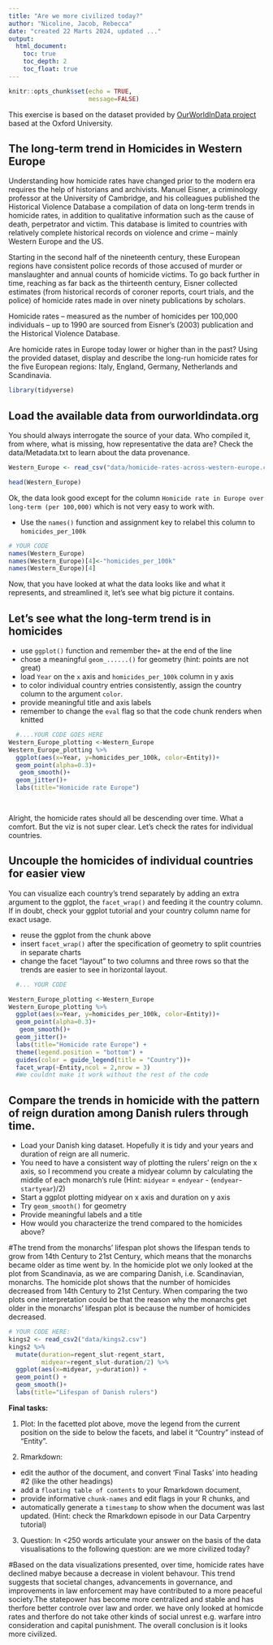 ---
title: "Are we more civilized today?"
author: "Nicoline, Jacob, Rebecca"
date: "created 22 Marts 2024, updated ..."
output:
  html_document:
    toc: true
    toc_depth: 2
    toc_float: true
---

```{r setup, include=TRUE}
knitr::opts_chunk$set(echo = TRUE,
                      message=FALSE)
```
This exercise is based on the dataset provided by [OurWorldInData project](https://ourworldindata.org/homicides) based at the Oxford University.

## The long-term trend in Homicides in Western Europe

Understanding how homicide rates have changed prior to the modern era requires the help of historians and archivists. Manuel Eisner, a criminology professor at the University of Cambridge, and his colleagues published the Historical Violence Database \href{https://cjrc.osu.edu/research/interdisciplinary/hvd}: a compilation of data on long-term trends in homicide rates, in addition to qualitative information such as the cause of death, perpetrator and victim. This database is limited to countries with relatively complete historical records on violence and crime – mainly Western Europe and the US.

Starting in the second half of the nineteenth century, these European regions have consistent police records of those accused of murder or manslaughter and annual counts of homicide victims. To go back further in time, reaching as far back as the thirteenth century, Eisner collected estimates (from historical records of coroner reports, court trials, and the police) of homicide rates made in over ninety publications by scholars.

Homicide rates – measured as the number of homicides per 100,000 individuals – up to 1990 are sourced from Eisner’s (2003) publication and the Historical Violence Database. 

Are homicide rates in Europe today lower or higher than in the past? Using the provided dataset, display and describe the long-run homicide rates for the five European regions: Italy, England, Germany, Netherlands and Scandinavia.

```{r library}
library(tidyverse)
```

## Load the available data from ourworldindata.org

You should always interrogate the source of your data. Who compiled it, from where, what is missing, how representative the data are? Check the data/Metadata.txt to learn about the data provenance.

```{r load-data}
Western_Europe <- read_csv("data/homicide-rates-across-western-europe.csv")

```


```{r inspect}
head(Western_Europe)
```

Ok, the data look good except for the column `Homicide rate in Europe over long-term (per 100,000)` which is not very easy to work with.

- Use the `names()` function and assignment key to relabel this column to `homicides_per_100k` 

```{r relabel column}
# YOUR CODE
names(Western_Europe)
names(Western_Europe)[4]<-"homicides_per_100k"
names(Western_Europe)[4]
```

Now, that you have looked at what the data looks like and what it represents, and streamlined it, let's see what big picture it contains.

## Let's see what the long-term trend is in homicides

- use `ggplot()` function and remember the`+` at the end of the line
- chose a meaningful `geom_......()`  for geometry (hint: points are not great)
- load `Year` on the `x` axis and `homicides_per_100k` column in y axis
- to color individual country entries consistently, assign the country column to the argument `color`.
- provide meaningful title and axis labels
- remember to change the `eval` flag so that the code chunk renders when knitted 

```{r plot-homicides, eval = TRUE}

  #....YOUR CODE GOES HERE
Western_Europe_plotting <-Western_Europe
Western_Europe_plotting %>% 
  ggplot(aes(x=Year, y=homicides_per_100k, color=Entity))+
  geom_point(alpha=0.3)+
   geom_smooth()+
  geom_jitter()+
  labs(title="Homicide rate Europe") 

  
```

Alright, the homicide rates should all be descending over time. What a comfort. But the viz is not super clear. Let's check the rates for individual countries.

## Uncouple the homicides of individual countries for easier view

You can visualize each country's trend separately by adding an extra argument to the ggplot, the `facet_wrap()` and feeding it the country column. If in doubt, check your ggplot tutorial and your country column name for exact usage.

- reuse the ggplot from the chunk above
- insert `facet_wrap()` after the specification of geometry to split countries in separate charts
- change the facet "layout" to two columns and three rows so that the trends are easier to see in horizontal layout. 


```{r eval = TRUE}

  #... YOUR CODE

Western_Europe_plotting <-Western_Europe
Western_Europe_plotting %>% 
  ggplot(aes(x=Year, y=homicides_per_100k, color=Entity))+
  geom_point(alpha=0.3)+
   geom_smooth()+
  geom_jitter()+ 
  labs(title="Homicide rate Europe") +
  theme(legend.position = "bottom") +
  guides(color = guide_legend(title = "Country"))+
  facet_wrap(~Entity,ncol = 2,nrow = 3)
  #We couldnt make it work without the rest of the code
```

## Compare the trends in homicide with the pattern of reign duration among Danish rulers through time.

- Load your Danish king dataset. Hopefully it is tidy and your years and duration of reign are all numeric.
- You need to have a consistent way of plotting the rulers' reign on the x axis, so I recommend you create a midyear column by calculating the middle of each monarch's rule (Hint: `midyear` = `endyear` - (`endyear`-`startyear`)/2)
- Start a ggplot plotting midyear on x axis and duration on y axis
- Try `geom_smooth()` for geometry 
- Provide meaningful labels and a title
- How would you characterize the trend compared to the homicides above?

#The trend from the  monarchs’ lifespan plot shows the lifespan tends to grow from 14th Century to 21st Century, which means that the monarchs became older as time went by. In the homicide plot we only looked at the plot from Scandinavia, as we are comparing Danish, i.e. Scandinavian, monarchs. The homicide plot shows that the number of homicides decreased from 14th Century to 21st Century. When comparing the two plots one interpretation could be that the reason why the monarchs get older in the monarchs’ lifespan plot is because the number of homicides decreased.

```{r eval = TRUE}
# YOUR CODE HERE:
kings2 <- read_csv2("data/kings2.csv")
kings2 %>% 
  mutate(duration=regent_slut-regent_start,
         midyear=regent_slut-duration/2) %>% 
  ggplot(aes(x=midyear, y=duration)) +
  geom_point() +
  geom_smooth()+
  labs(title="Lifespan of Danish rulers")

```


**Final tasks:**

1) Plot: In the facetted plot above, move the legend from the current position on the side to below the facets, and label it "Country" instead of "Entity".

2) Rmarkdown: 

  - edit the author of the document, and convert 'Final Tasks' into heading #2 (like the other headings) 
  - add a `floating table of contents` to your Rmarkdown document, 
  - provide informative `chunk-names` and edit flags in your R chunks, and
  - automatically generate a `timestamp` to show when the document was last updated. (Hint: check the Rmarkdown episode in our Data Carpentry tutorial)

3) Question: In <250 words articulate your answer on the basis of the data visualisations to the following question: are we more civilized today?

#Based on the data visualizations presented, over time, homicide rates have declined mabye because a decrease in violent behavour. This trend suggests that societal changes, advancements in governance, and improvements in law enforcement may have contributed to a more peaceful society.The statepower has become more centralized and stable and has therfore better controle over law and order. we have only looked at homicde rates and therfore do not take other kinds of social unrest e.g. warfare intro consideration and capital punishment. The overall conclusion is it looks more civilized.
